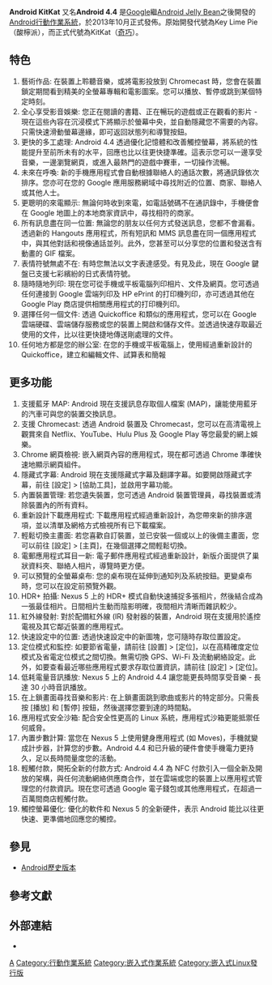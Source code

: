 {{noteTA
|G1=IT
}}
{{Infobox OS version
| name = Android KitKat
| version of = [[Android|Android]]
| logo =File:Android Logo (2014-2015).svg
| logo_size = 250px
| screenshot = File:Nexus 5 (Android 4.4.2) Screenshot.jpg
| screenshot_size = 200px
| caption = Android 4.4.2執行於[[Nexus_5|Nexus 5]]
| developer = [[Google|Google]]
| website ={{official website|https://www.android.com/versions/kit-kat-4-4/}}
| first_release_date = {{Start date and age|2013|10|31}}
| first_release_url =
| GA_date =
| GA_url =
| release_version = 4.4.4（KTU84Q）
| release_date = {{Release date and age|2014|07|15}}
| release_url = https://developers.google.com/android/nexus/images
| preceded_by = [[Android_Jelly_Bean|Android Jelly Bean]]
| succeeded_by = [[Android_Lollipop|Android Lollipop]]
| preview_version =
| preview_date = 
| preview_url = 
| support_status = 已終止[[修補程式|修補程式]]及安全性更新<ref name="source.android.com">{{cite web|url=https://source.android.com/security/bulletin/2017-10-01|title=Android 安全性公告|date=2017 年 10 月|accessdate=2018-07-05|archive-date=2018-07-05|archive-url=https://web.archive.org/web/20180705150626/https://source.android.com/security/bulletin/2017-10-01|dead-url=no}}</ref>
| other_articles =
| date = November 2014
}}

'''Android KitKat''' 又名'''Android 4.4''' 是[[Google|Google]]繼[[Android_Jelly_Bean|Android Jelly Bean]]之後開發的[[Android|Android]][[行動作業系統|行動作業系統]]，於2013年10月正式發佈。原始開發代號為Key Lime Pie（酸檸派），而正式代號為KitKat（[[奇巧|奇巧]]）。

== 特色 ==

# 藝術作品: 在裝置上聆聽音樂，或將電影投放到 Chromecast 時，您會在裝置鎖定期間看到精美的全螢幕專輯和電影圖案。您可以播放、暫停或跳到某個特定時刻。
# 全心享受影音娛樂: 您正在閱讀的書籍、正在暢玩的遊戲或正在觀看的影片 - 現在這些內容在沉浸模式下將顯示於螢幕中央，並自動隱藏您不需要的內容。只需快速滑動螢幕邊緣，即可返回狀態列和導覽按鈕。
# 更快的多工處理: Android 4.4 透過優化記憶體和改善觸控螢幕，將系統的性能提升至前所未有的水平，回應也比以往更快捷準確。這表示您可以一邊享受音樂，一邊瀏覽網頁，或進入最熱門的遊戲中賽車，一切操作流暢。
# 未來在呼喚: 新的手機應用程式會自動根據聯絡人的通話次數，將通訊錄依次排序。您亦可在您的 Google 應用服務網域中尋找附近的位置、商家、聯絡人或其他人士。
# 更聰明的來電顯示: 無論何時收到來電，如電話號碼不在通訊錄中，手機便會在 Google 地圖上的本地商家資訊中，尋找相符的商家。
# 所有訊息盡在同一位置: 無論您的朋友以任何方式發送訊息，您都不會漏看。透過新的 Hangouts 應用程式，所有短訊和 MMS 訊息盡在同一個應用程式中，與其他對話和視像通話並列。此外，您甚至可以分享您的位置和發送含有動畫的 GIF 檔案。
# 表情符號無處不在: 有時您無法以文字表達感受。有見及此，現在 Google 鍵盤已支援七彩繽紛的日式表情符號。
# 隨時隨地列印: 現在您可從手機或平板電腦列印相片、文件及網頁。您可透過任何連接到 Google 雲端列印及 HP ePrint 的打印機列印，亦可透過其他在 Google Play 商店提供相關應用程式的打印機列印。
# 選擇任何一個文件: 透過 Quickoffice 和類似的應用程式，您可以在 Google 雲端硬碟、雲端儲存服務或您的裝置上開啟和儲存文件。並透過快速存取最近使用的文件，比以往更快捷地傳送剛處理的文件。
# 任何地方都是您的辦公室: 在您的手機或平板電腦上，使用經過重新設計的 Quickoffice，建立和編輯文件、試算表和簡報

== 更多功能 ==

# 支援藍牙 MAP: Android 現在支援訊息存取個人檔案 (MAP)，讓能使用藍牙的汽車可與您的裝置交換訊息。
# 支援 Chromecast: 透過 Android 裝置及 Chromecast，您可以在高清電視上觀賞來自 Netflix、YouTube、Hulu Plus 及 Google Play 等您最愛的網上娛樂。
# Chrome 網頁檢視: 嵌入網頁內容的應用程式，現在都可透過 Chrome 準確快速地顯示網頁組件。
# 隱藏式字幕: Android 現在支援隱藏式字幕及翻譯字幕。如要開啟隱藏式字幕，前往 [設定] > [協助工具]，並啟用字幕功能。
# 內置裝置管理: 若您遺失裝置，您可透過 Android 裝置管理員，尋找裝置或清除裝置內的所有資料。
# 重新設計下載應用程式: 下載應用程式經過重新設計，為您帶來新的排序選項，並以清單及網格方式檢視所有已下載檔案。
# 輕鬆切換主畫面: 若您喜歡自訂裝置，並已安裝一個或以上的後備主畫面，您可以前往 [設定] > [主頁]，在幾個選擇之間輕鬆切換。
# 電郵應用程式耳目一新: 電子郵件應用程式經過重新設計，新版介面提供了巢狀資料夾、聯絡人相片，導覽時更方便。
# 可以預覽的全螢幕桌布: 您的桌布現在延伸到通知列及系統按鈕。更變桌布時，您可以在設定前預覽外觀。
# HDR+ 拍攝: Nexus 5 上的 HDR+ 模式自動快速捕捉多張相片，然後結合成為一張最佳相片。日間相片生動而陰影明確，夜間相片清晰而雜訊較少。
# 紅外線發射: 對於配備紅外線 (IR) 發射器的裝置，Android 現在支援用於遙控電視及其它鄰近裝置的應用程式。
# 快速設定中的位置: 透過快速設定中的新圖塊，您可隨時存取位置設定。
# 定位模式和監控: 如要節省電量，請前往 [設置] > [定位]，以在高精確度定位模式及省電定位模式之間切換。無需切換 GPS、Wi-Fi 及流動網絡設定。此外，如要查看最近哪些應用程式要求存取位置資訊，請前往 [設定] > [定位]。
# 低耗電量音訊播放: Nexus 5 上的 Android 4.4 讓您能更長時間享受音樂 - 長達 30 小時音訊播放。
# 在上鎖畫面尋找音樂和影片: 在上鎖畫面跳到歌曲或影片的特定部分。只需長按 [播放] 和 [暫停] 按鈕，然後選擇您要到達的時間點。
# 應用程式安全沙箱: 配合安全性更高的 Linux 系統，應用程式沙箱更能抵禦任何威脅。
# 內置步數計算: 當您在 Nexus 5 上使用健身應用程式 (如 Moves)，手機就變成計步器，計算您的步數。Android 4.4 和已升級的硬件會使手機電力更持久，足以長時間量度您的活動。
# 輕觸付款，開拓全新的付款方式: Android 4.4 為 NFC 付款引入一個全新及開放的架構，與任何流動網絡供應商合作，並在雲端或您的裝置上以應用程式管理您的付款資訊。現在您可透過 Google 電子錢包或其他應用程式，在超過一百萬間商店輕觸付款。
# 觸控螢幕優化: 優化的軟件和 Nexus 5 的全新硬件，表示 Android 能比以往更快速、更準備地回應您的觸控。

== 參見 ==

* [[Android歷史版本|Android歷史版本]]

== 參考文獻 ==
{{reflist|30em}}

== 外部連結 ==

* {{Official website|http://developer.android.com/preview/index.html}}{{en}}

 {{S-start}}
{{Succession box
| title = [[Android_KitKat|Android KitKat]]
| years = 2013
| before = [[Android_Jelly_Bean|Android Jelly Bean]]
| after = [[Android_Lollipop|Android Lollipop]]
}}
{{S-end}}

{{Android}}
{{Google服务}}

[[Category:Android|A]]
[[Category:行動作業系統|Category:行動作業系統]]
[[Category:嵌入式作業系統|Category:嵌入式作業系統]]
[[Category:嵌入式Linux發行版|Category:嵌入式Linux發行版]]